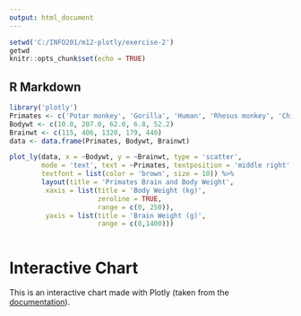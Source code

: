 ---
output: html_document
---

```{r setup, include=FALSE}
setwd('C:/INFO201/m12-plotly/exercise-2')
getwd
knitr::opts_chunk$set(echo = TRUE)
```

## R Markdown

```{r, echo=FALSE, message=FALSE, warning=FALSE}
library('plotly')
Primates <- c('Potar monkey', 'Gorilla', 'Human', 'Rhesus monkey', 'Chimp')
Bodywt <- c(10.0, 207.0, 62.0, 6.8, 52.2)
Brainwt <- c(115, 406, 1320, 179, 440)
data <- data.frame(Primates, Bodywt, Brainwt)

plot_ly(data, x = ~Bodywt, y = ~Brainwt, type = 'scatter',
        mode = 'text', text = ~Primates, textposition = 'middle right',
        textfont = list(color = 'brown', size = 10)) %>%
        layout(title = 'Primates Brain and Body Weight',
         xaxis = list(title = 'Body Weight (kg)',
                      zeroline = TRUE,
                      range = c(0, 250)),
         yaxis = list(title = 'Brain Weight (g)',
                      range = c(0,1400)))



```

# Interactive Chart

This is an interactive chart made with Plotly (taken from the [documentation](https://plot.ly/r/text-and-annotations/)).



